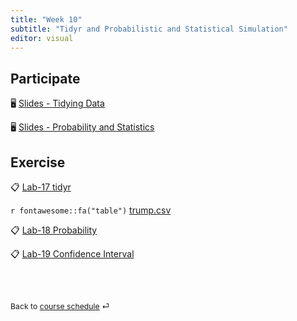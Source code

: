 ```yaml
---
title: "Week 10"
subtitle: "Tidyr and Probabilistic and Statistical Simulation"
editor: visual
---
```


::: callout-important
:::

## Participate

🖥️ [Slides - Tidying Data](/slides/14-tidyr.html)

🖥️ [Slides - Probability and Statistics](/slides/15-probstat.html)

## Exercise

📋 [Lab-17 tidyr](/exercise/lab17-tidyr.html)

`r fontawesome::fa("table")` [trump.csv](/slides/data/trump.csv)

📋 [Lab-18 Probability](/exercise/lab18-prob.html)

📋 [Lab-19 Confidence Interval](/exercise/lab19-ci.html)

<br><br>

::: {style="font-size: 0.875em;"}
Back to [course schedule](/ "Course schedule") ⏎
:::
